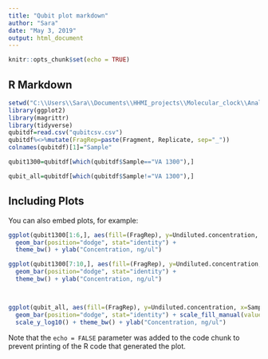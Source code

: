 ```yaml
---
title: "Qubit plot markdown"
author: "Sara"
date: "May 3, 2019"
output: html_document
---
```


```r
knitr::opts_chunk$set(echo = TRUE)
```

## R Markdown


```r
setwd("C:\\Users\\Sara\\Documents\\HHMI_projects\\Molecular_clock\\Analysis")
library(ggplot2)
library(magrittr)
library(tidyverse)
qubitdf=read.csv("qubitcsv.csv")
qubitdf%<>%mutate(FragRep=paste(Fragment, Replicate, sep="_"))
colnames(qubitdf)[1]="Sample"

qubit1300=qubitdf[which(qubitdf$Sample=="VA 1300"),]

qubit_all=qubitdf[which(qubitdf$Sample!="VA 1300"),]
```

## Including Plots

You can also embed plots, for example:

```r
ggplot(qubit1300[1:6,], aes(fill=(FragRep), y=Undiluted.concentration, x=Sample)) + 
  geom_bar(position="dodge", stat="identity") +  
  theme_bw() + ylab("Concentration, ng/ul")

ggplot(qubit1300[7:10,], aes(fill=(FragRep), y=Undiluted.concentration, x=Sample)) + 
  geom_bar(position="dodge", stat="identity") +  
  theme_bw() + ylab("Concentration, ng/ul")



ggplot(qubit_all, aes(fill=(FragRep), y=Undiluted.concentration, x=Sample)) + 
  geom_bar(position="dodge", stat="identity") + scale_fill_manual(values=c("#B2EBF2","#00BCD4", "#C8E6C9", "#66BB6A", "#FFF9C4", "#FFEB3B"))+ 
  scale_y_log10() + theme_bw() + ylab("Concentration, ng/ul")


```

Note that the `echo = FALSE` parameter was added to the code chunk to prevent printing of the R code that generated the plot.
